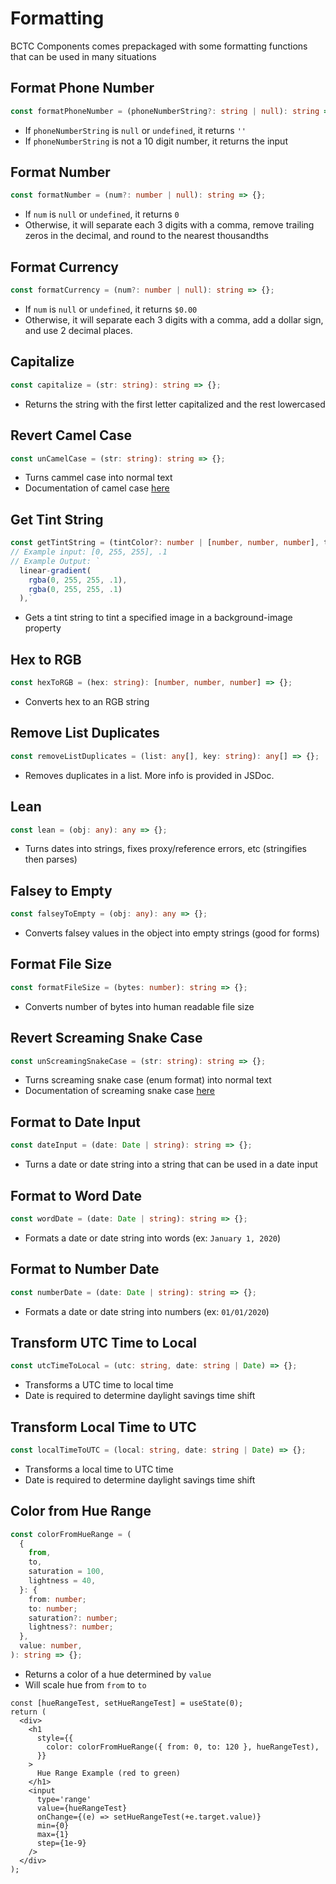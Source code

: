 
# Formatting

BCTC Components comes prepackaged with some formatting functions that can be used in many situations

## Format Phone Number

```ts
const formatPhoneNumber = (phoneNumberString?: string | null): string => {};
```

- If `phoneNumberString` is `null` or `undefined`, it returns `''`
- If `phoneNumberString` is not a 10 digit number, it returns the input

## Format Number

```ts
const formatNumber = (num?: number | null): string => {};
```

- If `num` is `null` or `undefined`, it returns `0`
- Otherwise, it will separate each 3 digits with a comma, remove trailing zeros in the decimal, and round to the nearest thousandths

## Format Currency

```ts
const formatCurrency = (num?: number | null): string => {};
```

- If `num` is `null` or `undefined`, it returns `$0.00`
- Otherwise, it will separate each 3 digits with a comma, add a dollar sign, and use 2 decimal places.

## Capitalize

```ts
const capitalize = (str: string): string => {};
```

- Returns the string with the first letter capitalized and the rest lowercased

## Revert Camel Case

```ts
const unCamelCase = (str: string): string => {};
```

- Turns cammel case into normal text
- Documentation of camel case [here](https://en.wikipedia.org/wiki/Camel_case)

## Get Tint String

```ts
const getTintString = (tintColor?: number | [number, number, number], tintStrength = 0.5): string => {};
// Example input: [0, 255, 255], .1
// Example Output: `
  linear-gradient(
    rgba(0, 255, 255, .1),
    rgba(0, 255, 255, .1)
  ),`
```

- Gets a tint string to tint a specified image in a background-image property

## Hex to RGB

```ts
const hexToRGB = (hex: string): [number, number, number] => {};
```

- Converts hex to an RGB string

## Remove List Duplicates

```ts
const removeListDuplicates = (list: any[], key: string): any[] => {};
```

- Removes duplicates in a list. More info is provided in JSDoc.

## Lean

```ts
const lean = (obj: any): any => {};
```

- Turns dates into strings, fixes proxy/reference errors, etc (stringifies then parses)

## Falsey to Empty

```ts
const falseyToEmpty = (obj: any): any => {};
```

- Converts falsey values in the object into empty strings (good for forms)

## Format File Size

```ts
const formatFileSize = (bytes: number): string => {};
```

- Converts number of bytes into human readable file size

## Revert Screaming Snake Case

```ts
const unScreamingSnakeCase = (str: string): string => {};
```

- Turns screaming snake case (enum format) into normal text
- Documentation of screaming snake case [here](https://en.wikipedia.org/wiki/Snake_case)

## Format to Date Input

```ts
const dateInput = (date: Date | string): string => {};
```

- Turns a date or date string into a string that can be used in a date input

## Format to Word Date

```ts
const wordDate = (date: Date | string): string => {};
```

- Formats a date or date string into words (ex: `January 1, 2020`)

## Format to Number Date

```ts
const numberDate = (date: Date | string): string => {};
```

- Formats a date or date string into numbers (ex: `01/01/2020`)

## Transform UTC Time to Local

```ts
const utcTimeToLocal = (utc: string, date: string | Date) => {};
```

- Transforms a UTC time to local time
- Date is required to determine daylight savings time shift

## Transform Local Time to UTC

```ts
const localTimeToUTC = (local: string, date: string | Date) => {};
```

- Transforms a local time to UTC time
- Date is required to determine daylight savings time shift

## Color from Hue Range

```ts
const colorFromHueRange = (
  {
    from,
    to,
    saturation = 100,
    lightness = 40,
  }: {
    from: number;
    to: number;
    saturation?: number;
    lightness?: number;
  },
  value: number,
): string => {};
```

- Returns a color of a hue determined by `value`
- Will scale hue from `from` to `to`

<HueRangeExample />

```tsx
const [hueRangeTest, setHueRangeTest] = useState(0);
return (
  <div>
    <h1
      style={{
        color: colorFromHueRange({ from: 0, to: 120 }, hueRangeTest),
      }}
    >
      Hue Range Example (red to green)
    </h1>
    <input
      type='range'
      value={hueRangeTest}
      onChange={(e) => setHueRangeTest(+e.target.value)}
      min={0}
      max={1}
      step={1e-9}
    />
  </div>
);
```
